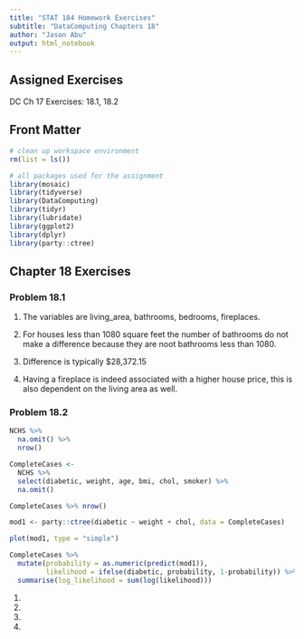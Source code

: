 ```yaml
---
title: "STAT 184 Homework Exercises" 
subtitle: "DataComputing Chapters 18"
author: "Jason Abu"
output: html_notebook
---
```


## Assigned Exercises

DC Ch 17 Exercises: 18.1, 18.2

## Front Matter

```r
# clean up workspace environment
rm(list = ls())

# all packages used for the assignment
library(mosaic)
library(tidyverse)
library(DataComputing)
library(tidyr)
library(lubridate)
library(ggplot2)
library(dplyr)
library(party::ctree)

```



## Chapter 18 Exercises


### Problem 18.1
1. The variables are living_area, bathrooms, bedrooms, fireplaces.

2. For houses less than 1080 square feet the number of bathrooms do not make a difference because they are noot bathrooms less than 1080.

3. Difference is typically $28,372.15

4. Having a fireplace is indeed associated with a higher house price, this is also dependent on the living area as well.

### Problem 18.2
```r
NCHS %>%
  na.omit() %>%
  nrow()
```

```r
CompleteCases <- 
  NCHS %>%
  select(diabetic, weight, age, bmi, chol, smoker) %>%
  na.omit()
```

```r
CompleteCases %>% nrow()
```

```r
mod1 <- party::ctree(diabetic ~ weight + chol, data = CompleteCases)

plot(mod1, type = "simple")
```

```r
CompleteCases %>%
  mutate(probability = as.numeric(predict(mod1)), 
         likelihood = ifelse(diabetic, probability, 1-probability)) %>%
  summarise(log_likelihood = sum(log(likelihood)))
```

1.

2.

3.

4.

